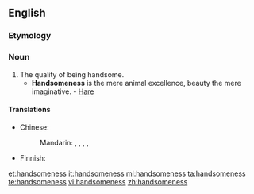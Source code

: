 ==English==

===Etymology===
{{suffix|handsome|ness}}

===Noun===
{{en-noun|-}}

# The quality of being handsome.
#* '''Handsomeness''' is the mere animal excellence, beauty the mere imaginative. - [[Hare]]

====Translations====
{{trans-top|quality of being handsome}}
* Chinese:
*: Mandarin: {{t|cmn|帥氣|sc=Hani}}, {{t|cmn|帅气|tr=shuàiqi|sc=Hani}}, {{t|cmn|英俊|tr=yīngjùn|sc=Hani}}, {{t|cmn|俊俏|tr=jùnqiào|sc=Hani}}, {{t|cmn|漂亮|tr=piàoliang|sc=Hani}}
{{trans-mid}}
* Finnish: {{t|fi|komeus}}
{{trans-bottom}}

[[et:handsomeness]]
[[it:handsomeness]]
[[ml:handsomeness]]
[[ta:handsomeness]]
[[te:handsomeness]]
[[vi:handsomeness]]
[[zh:handsomeness]]